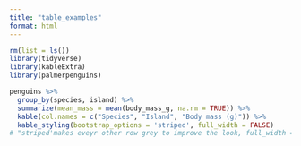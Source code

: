 ```yaml
---
title: "table_examples"
format: html
---
```


```r
rm(list = ls())
library(tidyverse)
library(kableExtra)
library(palmerpenguins)
```

```r
penguins %>% 
  group_by(species, island) %>%
  summarize(mean_mass = mean(body_mass_g, na.rm = TRUE)) %>%
  kable(col.names = c("Species", "Island", "Body mass (g)")) %>%
  kable_styling(bootstrap_options = 'striped', full_width = FALSE)
# "striped'makes eveyr other row grey to improve the look, full_width = FALSE means don't use an entire page for the table, make it smaller 


```

